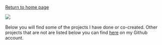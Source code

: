 [Return to home page](/en)

[![](https://img.shields.io/badge/github-projects-000000?style=for-the-badge&logo=github)](https://github.com/milosz08) &nbsp;

Below you will find some of the projects I have done or co-created. Other projects that are not are listed below you can
find [here](https://github.com/milosz08) on my Github account.
